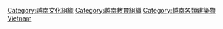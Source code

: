 {{Commonscat|Libraries in Vietnam}}
{{Portal|越南|圖書館}}

[[Category:越南文化組織|Category:越南文化組織]]
[[Category:越南教育組織|Category:越南教育組織]]
[[Category:越南各類建築物|Category:越南各類建築物]]
[[Category:亞洲各國圖書館|Vietnam]]